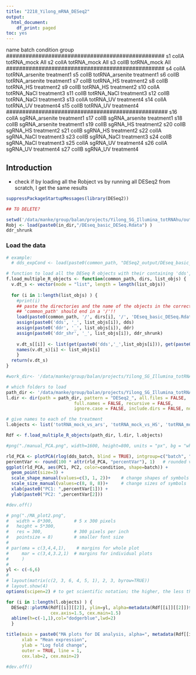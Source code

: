 ```yaml
---
title: "2218_Yilong_mRNA_DESeq2"
output:
  html_document:
    df_print: paged
toc: yes
---
```


name    batch   condition       group
#################################################
s1      collA   totRNA_mock     All
s2      collA   totRNA_mock     All
s3      collB   totRNA_mock     All
#################################################
s4      collA   totRNA_arsenite treatment1
s5      collB   totRNA_arsenite treatment1
s6      collB   totRNA_arsenite treatment1
s7      collB   totRNA_HS       treatment2
s8      collB   totRNA_HS       treatment2
s9      collB   totRNA_HS       treatment2
s10     collA   totRNA_NaCl     treatment3
s11     collB   totRNA_NaCl     treatment3
s12     collB   totRNA_NaCl     treatment3
s13     collA   totRNA_UV       treatment4
s14     collA   totRNA_UV       treatment4
s15     collB   totRNA_UV       treatment4
##################################################
s16     collA   sgRNA_arsenite  treatment1
s17     collB   sgRNA_arsenite  treatment1
s18     collB   sgRNA_arsenite  treatment1
s19     collB   sgRNA_HS        treatment2
s20     collB   sgRNA_HS        treatment2
s21     collB   sgRNA_HS        treatment2
s22     collA   sgRNA_NaCl      treatment3
s23     collB   sgRNA_NaCl      treatment3
s24     collB   sgRNA_NaCl      treatment3
s25     collA   sgRNA_UV        treatment4
s26     collA   sgRNA_UV        treatment4
s27     collB   sgRNA_UV        treatment4


## Introduction
- check if by loading all the Robject vs by running all DESeq2 from scratch, I get the same results

```r
suppressPackageStartupMessages(library(DESeq2))
```



```r
## TO DELETE?

setwd('/data/manke/group/balan/projects/Yilong_SG_Illumina_totRNAhu/output/1a_mRNAseq_alignment_1SampleSheet')
Robj <- load(paste0(in_dir,"/DEseq_basic_DESeq.Rdata") )
ddr_shrunk
```


### Load the data 

```r
# example:
  # dds_expCond <- load(paste0(common_path, "DESeq2_output/DEseq_basic_DESeq.Rdata") )

# function to load all the DESeq R objects with their containing 'dds', 'ddr' and ''ddr_shr' objects into one R object
f.load_multiple_R_objects <- function(common_path, dirs, list_objs) {
  v.dt_s <- vector(mode = "list", length = length(list_objs))
  
  for (i in 1:length(list_objs) ) {
    #print(i)
    ## paste the directories and the name of the objects in the correct order!!!
    ## 'common_path' should end in a '/'!!
    load(paste0(common_path, '/', dirs[i], '/', 'DEseq_basic_DESeq.Rdata'))
    assign(paste0('dds', '_', list_objs[i]), dds) 
    assign(paste0('ddr', '_', list_objs[i]), ddr) 
    assign(paste0('ddr_shr', '_', list_objs[i]), ddr_shrunk) 
    
    v.dt_s[[i]] <- list(get(paste0('dds','_',list_objs[i])), get(paste0('ddr','_',list_objs[i])), get(paste0('ddr_shr','_',list_objs[i])) )
    names(v.dt_s)[i] <- list_objs[i]
    }
  return(v.dt_s)
}

#work_dir<- '/data/manke/group/balan/projects/Yilong_SG_Illumina_totRNAhu/output/2a_mRNAseq_DESeq_manual'

# which folders to load
path_dir <- '/data/manke/group/balan/projects/Yilong_SG_Illumina_totRNAhu/output/1a_mRNAseq_alignment_1SampleSheet'
l.dir <- dir(path = path_dir, pattern = "DESeq2_", all.files = FALSE,
                          full.names = FALSE, recursive = FALSE,
                          ignore.case = FALSE, include.dirs = FALSE, no.. = FALSE)

# give names to each of the treatment
l.objects <- list('totRNA_mock_vs_ars', 'totRNA_mock_vs_HS', 'totRNA_mock_vs_NaCl', 'totRNA_mock_vs_UV')

Rdf <- f.load_multiple_R_objects(path_dir, l.dir, l.objects)
```

```r
#png("./manual_PCA.png", width=1600, height=800, units = "px", bg = "white")

rld_PCA <- plotPCA(rlog(dds_batch, blind = TRUE), intgroup=c("batch", "condition"), returnData=TRUE)
percentVar <- round(100 * attr(rld_PCA, "percentVar"), 1)   # rounded values for each axis of PC variance
ggplot(rld_PCA, aes(PC1, PC2, color=condition, shape=batch)) +
  geom_point(size=3) +
  scale_shape_manual(values=c(3, 1, 2))+    # change shapes of symbols
  scale_size_manual(values=c(8, 8, 8))+     # change sizes of symbols
  xlab(paste0("PC1: ",percentVar[1])) +
  ylab(paste0("PC2: ",percentVar[2])) 

#dev.off()
```


```r
# png("./MA_plot2.png",
#   width = 8*300,        # 5 x 300 pixels
#   height = 5*300,
#   res = 300,            # 300 pixels per inch
#   pointsize = 8)        # smaller font size
# 
# par(oma = c(3,4,4,1),    # margins for whole plot
#     mar = c(3,4,3.2,1)  # margins for individual plots
#     ) 
# 
yl <- c(-6,6)
#  
# layout(matrix(c(2, 3, 6, 4, 5, 1), 2, 3, byrow=TRUE))
# layout.show(4)
options(scipen=2) # to get scientific notation; the higher, the less the probability of lossing scientific notation

for (i in 1:length(l.objects) ) {
  DESeq2::plotMA(Rdf[[i]][[2]], ylim=yl, alpha=metadata(Rdf[[i]][[2]])$alpha/5, main=l.objects[[i]] , xlab='', ylab='', colSig='red',
                 cex.axis=1.5, cex.main=1.5)
  abline(h=c(-1,1),col="dodgerblue",lwd=2)
  }

title(main = paste0("MA plots for DE analysis, alpha=", metadata(Rdf[[i]][[2]])$alpha/5),
      xlab = "Mean expression",
      ylab = "Log fold change",
      outer = TRUE, line = 1,
      cex.lab=2, cex.main=2)

#dev.off()
```
